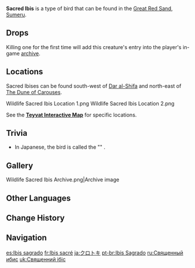 {{About|the wildlife|the furnishing|Sacred Ibis (Furnishing)}}
{{Wildlife Infobox
|image       = Sacred Ibis Icon.png
|type        = Wildlife
|family      = Birds
|group       = Cranes
|location    = 
|description = A noble bird that has broad wings and sleek legs.<br>It lives near desert oases, and it has once widely worshipped as a symbol of the divine. The ancient legends of the desert migrants say that these beings are the guardians of lost shrines and that they have the sacred power to deflect calamity.
}}

'''Sacred Ibis''' is a type of bird that can be found in the [[Great Red Sand]], [[Sumeru]].

==Drops==
{{Card|Fowl|2}}

Killing one for the first time will add this creature's entry into the player's in-game [[archive]].

==Locations==
Sacred Ibises can be found south-west of [[Dar al-Shifa]] and north-east of [[The Dune of Carouses]].
<gallery>
Wildlife Sacred Ibis Location 1.png
Wildlife Sacred Ibis Location 2.png
</gallery>

See the '''[https://act.hoyolab.com/ys/app/interactive-map/index.html#/map/2?shown_types=557 Teyvat Interactive Map]''' for specific locations.

==Trivia==
* In Japanese, the bird is called the "{{w|black-headed ibis}}" {{Lang|ja=クロトキ|ja_rm=kuro toki}}.

==Gallery==
<gallery>
Wildlife Sacred Ibis Archive.png|Archive image
</gallery>

==Other Languages==
{{Other Languages|default_hidden=1
|en      = Sacred Ibis
|zhs     = 圣鹮
|zhs_rm  = Shèng Huán
|zht     = 聖䴉
|zht_rm  = Shèng Xuán
|ja      = クロトキ
|ja_rm   = Kuro Toki
|ko      = 흑따오기
|es      = Ibis sagrado
|fr      = Ibis sacré
|ru      = Священный ибис
|th      = Sacred Ibis
|vi      = Cò Thánh
|de      = Heiliger Ibis
|id      = Sacred Ibis
|pt      = Ibis Sagrado
|tr      = Kutsal İbis
|it      = Ibis sacro
}}

==Change History==
{{Change History|3.1}}

==Navigation==
{{Wildlife Navbox}}

[[es:Ibis sagrado]]
[[fr:Ibis sacré]]
[[ja:クロトキ]]
[[pt-br:Ibis Sagrado]]
[[ru:Священный ибис]]
[[uk:Священний ібіс]]